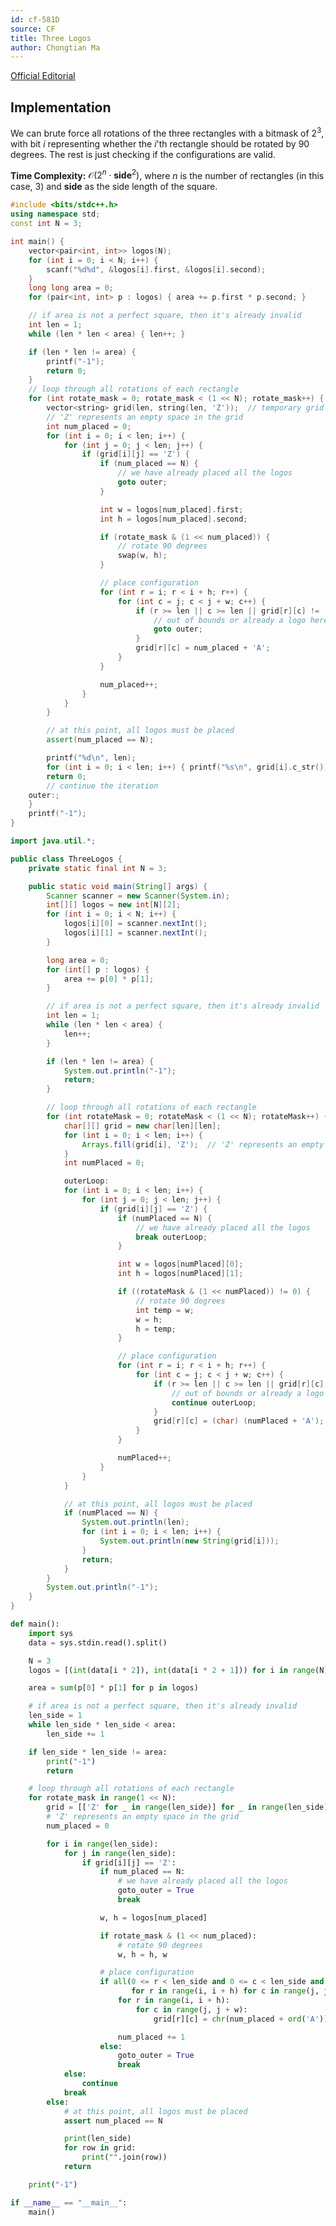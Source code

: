 ```yaml
---
id: cf-581D
source: CF
title: Three Logos
author: Chongtian Ma
---
```


[Official Editorial](https://codeforces.com/blog/entry/20508)

## Implementation

We can brute force all rotations of the three rectangles with a bitmask of $2^3$, with bit $i$ representing whether the $i$'th rectangle should be rotated by
$90$ degrees. The rest is just checking if the configurations are valid.

**Time Complexity:** $\mathcal{O}(2^n \cdot \textbf{side}^2)$, where $n$ is the number of rectangles (in this case, 3) and $\textbf{side}$ as the side length of the square.

<LanguageSection>
<CPPSection>

```cpp
#include <bits/stdc++.h>
using namespace std;
const int N = 3;

int main() {
	vector<pair<int, int>> logos(N);
	for (int i = 0; i < N; i++) {
		scanf("%d%d", &logos[i].first, &logos[i].second);
	}
	long long area = 0;
	for (pair<int, int> p : logos) { area += p.first * p.second; }

	// if area is not a perfect square, then it's already invalid
	int len = 1;
	while (len * len < area) { len++; }

	if (len * len != area) {
		printf("-1");
		return 0;
	}
	// loop through all rotations of each rectangle
	for (int rotate_mask = 0; rotate_mask < (1 << N); rotate_mask++) {
		vector<string> grid(len, string(len, 'Z'));  // temporary grid
		// 'Z' represents an empty space in the grid
		int num_placed = 0;
		for (int i = 0; i < len; i++) {
			for (int j = 0; j < len; j++) {
				if (grid[i][j] == 'Z') {
					if (num_placed == N) {
						// we have already placed all the logos
						goto outer;
					}

					int w = logos[num_placed].first;
					int h = logos[num_placed].second;

					if (rotate_mask & (1 << num_placed)) {
						// rotate 90 degrees
						swap(w, h);
					}

					// place configuration
					for (int r = i; r < i + h; r++) {
						for (int c = j; c < j + w; c++) {
							if (r >= len || c >= len || grid[r][c] != 'Z') {
								// out of bounds or already a logo here
								goto outer;
							}
							grid[r][c] = num_placed + 'A';
						}
					}

					num_placed++;
				}
			}
		}

		// at this point, all logos must be placed
		assert(num_placed == N);

		printf("%d\n", len);
		for (int i = 0; i < len; i++) { printf("%s\n", grid[i].c_str()); }
		return 0;
		// continue the iteration
	outer:;
	}
	printf("-1");
}
```

</CPPSection>
<JavaSection>

```java
import java.util.*;

public class ThreeLogos {
    private static final int N = 3;

    public static void main(String[] args) {
        Scanner scanner = new Scanner(System.in);
        int[][] logos = new int[N][2];
        for (int i = 0; i < N; i++) {
            logos[i][0] = scanner.nextInt();
            logos[i][1] = scanner.nextInt();
        }

        long area = 0;
        for (int[] p : logos) {
            area += p[0] * p[1];
        }

        // if area is not a perfect square, then it's already invalid
        int len = 1;
        while (len * len < area) {
            len++;
        }

        if (len * len != area) {
            System.out.println("-1");
            return;
        }

        // loop through all rotations of each rectangle
        for (int rotateMask = 0; rotateMask < (1 << N); rotateMask++) {
            char[][] grid = new char[len][len];
            for (int i = 0; i < len; i++) {
                Arrays.fill(grid[i], 'Z');  // 'Z' represents an empty space in the grid
            }
            int numPlaced = 0;

            outerLoop:
            for (int i = 0; i < len; i++) {
                for (int j = 0; j < len; j++) {
                    if (grid[i][j] == 'Z') {
                        if (numPlaced == N) {
                            // we have already placed all the logos
                            break outerLoop;
                        }

                        int w = logos[numPlaced][0];
                        int h = logos[numPlaced][1];

                        if ((rotateMask & (1 << numPlaced)) != 0) {
                            // rotate 90 degrees
                            int temp = w;
                            w = h;
                            h = temp;
                        }

                        // place configuration
                        for (int r = i; r < i + h; r++) {
                            for (int c = j; c < j + w; c++) {
                                if (r >= len || c >= len || grid[r][c] != 'Z') {
                                    // out of bounds or already a logo here
                                    continue outerLoop;
                                }
                                grid[r][c] = (char) (numPlaced + 'A');
                            }
                        }

                        numPlaced++;
                    }
                }
            }

            // at this point, all logos must be placed
            if (numPlaced == N) {
                System.out.println(len);
                for (int i = 0; i < len; i++) {
                    System.out.println(new String(grid[i]));
                }
                return;
            }
        }
        System.out.println("-1");
    }
}

```

</JavaSection>
<PySection>

```py
def main():
    import sys
    data = sys.stdin.read().split()

    N = 3
    logos = [(int(data[i * 2]), int(data[i * 2 + 1])) for i in range(N)]

    area = sum(p[0] * p[1] for p in logos)

    # if area is not a perfect square, then it's already invalid
    len_side = 1
    while len_side * len_side < area:
        len_side += 1

    if len_side * len_side != area:
        print("-1")
        return

    # loop through all rotations of each rectangle
    for rotate_mask in range(1 << N):
        grid = [['Z' for _ in range(len_side)] for _ in range(len_side)]  # temporary grid
        # 'Z' represents an empty space in the grid
        num_placed = 0

        for i in range(len_side):
            for j in range(len_side):
                if grid[i][j] == 'Z':
                    if num_placed == N:
                        # we have already placed all the logos
                        goto_outer = True
                        break

                    w, h = logos[num_placed]

                    if rotate_mask & (1 << num_placed):
                        # rotate 90 degrees
                        w, h = h, w

                    # place configuration
                    if all(0 <= r < len_side and 0 <= c < len_side and grid[r][c] == 'Z'
                           for r in range(i, i + h) for c in range(j, j + w)):
                        for r in range(i, i + h):
                            for c in range(j, j + w):
                                grid[r][c] = chr(num_placed + ord('A'))

                        num_placed += 1
                    else:
                        goto_outer = True
                        break
            else:
                continue
            break
        else:
            # at this point, all logos must be placed
            assert num_placed == N

            print(len_side)
            for row in grid:
                print("".join(row))
            return

    print("-1")

if __name__ == "__main__":
    main()

```

</PySection>
</LanguageSection>
